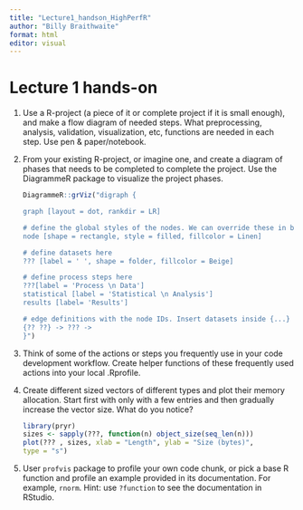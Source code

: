 ```yaml
---
title: "Lecture1_handson_HighPerfR"
author: "Billy Braithwaite"
format: html
editor: visual
---
```


# Lecture 1 hands-on

1.  Use a R-project (a piece of it or complete project if it is small enough), and make a flow diagram of needed steps. What preprocessing, analysis, validation, visualization, etc, functions are needed in each step. Use pen & paper/notebook.

2.  From your existing R-project, or imagine one, and create a diagram of phases that needs to be completed to complete the project. Use the DiagrammeR package to visualize the project phases.

    ``` r
    DiagrammeR::grViz("digraph {

    graph [layout = dot, rankdir = LR]

    # define the global styles of the nodes. We can override these in box if we wish
    node [shape = rectangle, style = filled, fillcolor = Linen]

    # define datasets here
    ??? [label = ' ', shape = folder, fillcolor = Beige]

    # define process steps here
    ???[label = 'Process \n Data']
    statistical [label = 'Statistical \n Analysis']
    results [label= 'Results']

    # edge definitions with the node IDs. Insert datasets inside {...}
    {?? ??} -> ??? ->
    }")
    ```

3.  Think of some of the actions or steps you frequently use in your code development workflow. Create helper functions of these frequently used actions into your local .Rprofile.

4.  Create different sized vectors of different types and plot their memory allocation. Start first with only with a few entries and then gradually increase the vector size. What do you notice?

    ``` r
    library(pryr)
    sizes <- sapply(???, function(n) object_size(seq_len(n)))
    plot(??? , sizes, xlab = "Length", ylab = "Size (bytes)",
    type = "s")
    ```

5.  User `profvis` package to profile your own code chunk, or pick a base R function and profile an example provided in its documentation. For example, `rnorm`. Hint: use `?function` to see the documentation in RStudio.
